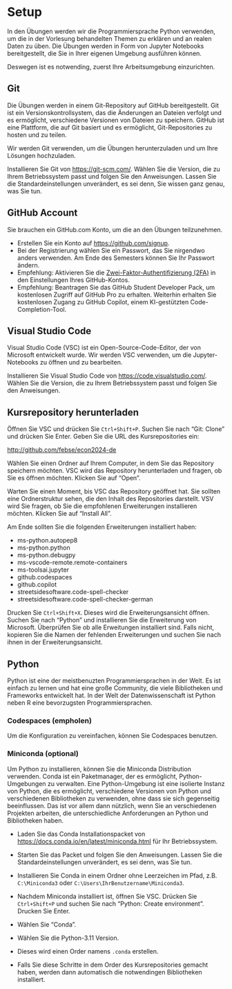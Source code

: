 # Setup {.unnumbered}

In den Übungen werden wir die Programmiersprache Python verwenden, um
die in der Vorlesung behandelten Themen zu erklären und an realen Daten
zu üben. Die Übungen werden in Form von Jupyter Notebooks bereitgestellt,
die Sie in Ihrer eigenen Umgebung ausführen können.

Deswegen ist es notwending, zuerst Ihre Arbeitsumgebung einzurichten.

## Git

Die Übungen werden in einem Git-Repository auf GitHub bereitgestellt. Git ist ein Versionskontrollsystem, das die Änderungen an Dateien verfolgt und es ermöglicht, verschiedene Versionen von Dateien zu speichern. GitHub ist eine Plattform, die auf Git basiert und es ermöglicht, Git-Repositories zu hosten und zu teilen.

Wir werden Git verwenden, um die Übungen herunterzuladen und um Ihre Lösungen hochzuladen.

Installieren Sie Git von [https://git-scm.com/](https://git-scm.com/). Wählen Sie die Version, die zu Ihrem Betriebssystem passt und folgen Sie den Anweisungen.
Lassen Sie die Standardeinstellungen unverändert, es sei denn, Sie wissen ganz genau, was Sie tun.

## GitHub Account

Sie brauchen ein GitHub.com Konto, um die an den Übungen teilzunehmen.

- Erstellen Sie ein Konto auf [https://github.com/signup](https://github.com/signup).
- Bei der Registrierung wählen Sie ein Passwort, das Sie nirgendwo anders verwenden. Am Ende des Semesters können Sie Ihr Passwort ändern.
- Empfehlung: Aktivieren Sie die [Zwei-Faktor-Authentifizierung (2FA)](https://docs.github.com/en/authentication/securing-your-account-with-two-factor-authentication-2fa/configuring-two-factor-authentication#configuring-two-factor-authentication-using-github-mobile) in den Einstellungen Ihres GitHub-Kontos.
- Empfehlung: Beantragen Sie das GitHub Student Developer Pack, um kostenlosen Zugriff auf GitHub Pro zu erhalten. Weiterhin erhalten Sie kostenlosen Zugang zu GitHub Copilot, einem KI-gestützten Code-Completion-Tool.


## Visual Studio Code

Visual Studio Code (VSC) ist ein Open-Source-Code-Editor, der von Microsoft entwickelt wurde. Wir werden VSC verwenden, um die Jupyter-Notebooks zu öffnen und zu bearbeiten.

Installieren Sie Visual Studio Code von [https://code.visualstudio.com/](https://code.visualstudio.com/). Wählen Sie die Version, die zu Ihrem Betriebssystem passt und folgen Sie den Anweisungen.

## Kursrepository herunterladen

Öffnen Sie VSC und drücken Sie `Ctrl+Shift+P`. Suchen Sie nach "Git: Clone" und drücken Sie Enter. Geben Sie die URL des Kursrepositories ein:

[http://github.com/febse/econ2024-de](http://github.com/febse/econ2024-de)

Wählen Sie einen Ordner auf Ihrem Computer, in dem Sie das Repository speichern möchten. VSC wird das Repository herunterladen und fragen, ob Sie es öffnen möchten. Klicken Sie auf "Open".

Warten Sie einen Moment, bis VSC das Repository geöffnet hat. Sie sollten eine Ordnerstruktur sehen, die den Inhalt des Repositories darstellt.
VSV wird Sie fragen, ob Sie die empfohlenen Erweiterungen installieren möchten. Klicken Sie auf "Install All".

Am Ende sollten Sie die folgenden Erweiterungen installiert haben:

- ms-python.autopep8
- ms-python.python
- ms-python.debugpy
- ms-vscode-remote.remote-containers
- ms-toolsai.jupyter
- github.codespaces
- github.copilot
- streetsidesoftware.code-spell-checker
- streetsidesoftware.code-spell-checker-german

Drucken Sie `Ctrl+Shift+X`. Dieses wird die Erweiterungsansicht öffnen. Suchen Sie nach "Python" und installieren Sie die Erweiterung von Microsoft.
Überprüfen Sie ob alle Erweitungen installiert sind. Falls nicht, kopieren Sie die Namen der fehlenden Erweiterungen und suchen Sie nach ihnen in der Erweiterungsansicht.


## Python

Python ist eine der meistbenuzten Programmiersprachen in der Welt. Es ist einfach zu lernen und hat eine große Community, die viele Bibliotheken und Frameworks entwickelt hat. In der Welt der Datenwissenschaft ist Python neben R eine bevorzugsten Programmiersprachen.

### Codespaces (empholen)

Um die Konfiguration zu vereinfachen, können Sie Codespaces benutzen.


### Miniconda (optional)

Um Python zu installieren, können Sie die Miniconda Distribution verwenden. Conda ist ein Paketmanager, der es ermöglicht, Python-Umgebungen zu verwalten. Eine Python-Umgebung ist eine isolierte Instanz von Python, die es ermöglicht, verschiedene Versionen von Python und verschiedenen Bibliotheken zu verwenden, ohne dass sie sich gegenseitig beeinflussen. Das ist vor allem dann nützlich, wenn Sie an verschiedenen Projekten arbeiten, die unterschiedliche Anforderungen an Python und Bibliotheken haben.


- Laden Sie das Conda Installationspacket von [https://docs.conda.io/en/latest/miniconda.html](https://docs.conda.io/en/latest/miniconda.html) für Ihr Betriebssystem.
- Starten Sie das Packet und folgen Sie den Anweisungen. Lassen Sie die Standardeinstellungen unverändert, es sei denn, was Sie tun.
- Installieren Sie Conda in einem Ordner ohne Leerzeichen im Pfad, z.B. `C:\Miniconda3` oder `C:\Users\IhrBenutzername\Miniconda3`.

- Nachdem Miniconda installiert ist, öffnen Sie VSC. Drücken Sie `Ctrl+Shift+P` und suchen Sie nach "Python: Create environment". Drucken Sie Enter.
- Wählen Sie "Conda".
- Wählen Sie die Python-3.11 Version.
- Dieses wird einen Order namens `.conda` erstellen.
- Falls Sie diese Schritte in dem Order des Kursrepositories gemacht haben, werden dann automatisch die notwendingen Bibliotheken installiert.
